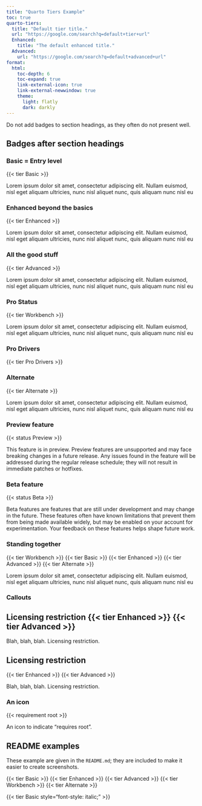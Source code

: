 ```yaml
---
title: "Quarto Tiers Example"
toc: true
quarto-tiers:
  title: "Default tier title."
  url: "https://google.com/search?q=default+tier+url"
  Enhanced:
    title: "The default enhanced title."
  Advanced:
    url: "https://google.com/search?q=default+advanced+url"
format:
  html:
    toc-depth: 6
    toc-expand: true
    link-external-icon: true
    link-external-newwindow: true
    theme:
      light: flatly
      dark: darkly
---
```


Do not add badges to section headings, as they often do not present well.

## Badges after section headings

### Basic = Entry level

{{< tier Basic >}}

Lorem ipsum dolor sit amet, consectetur adipiscing elit. Nullam euismod, nisl
eget aliquam ultricies, nunc nisl aliquet nunc, quis aliquam nunc nisl eu

### Enhanced beyond the basics

{{< tier Enhanced >}}

Lorem ipsum dolor sit amet, consectetur adipiscing elit. Nullam euismod, nisl
eget aliquam ultricies, nunc nisl aliquet nunc, quis aliquam nunc nisl eu

### All the good stuff

{{< tier Advanced >}}

Lorem ipsum dolor sit amet, consectetur adipiscing elit. Nullam euismod, nisl
eget aliquam ultricies, nunc nisl aliquet nunc, quis aliquam nunc nisl eu

### Pro Status

{{< tier Workbench >}}

Lorem ipsum dolor sit amet, consectetur adipiscing elit. Nullam euismod, nisl
eget aliquam ultricies, nunc nisl aliquet nunc, quis aliquam nunc nisl eu

### Pro Drivers

{{< tier Pro Drivers >}}

### Alternate

{{< tier Alternate >}}

Lorem ipsum dolor sit amet, consectetur adipiscing elit. Nullam euismod, nisl
eget aliquam ultricies, nunc nisl aliquet nunc, quis aliquam nunc nisl eu

### Preview feature

{{< status Preview >}}

This feature is in preview. Preview features are unsupported and may face breaking changes in a future release. Any issues found in the feature will be addressed during the regular release schedule; they will not result in immediate patches or hotfixes.

### Beta feature

{{< status Beta >}}

Beta features are features that are still under development and may change in the future. These features often have known limitations that prevent them from being made available widely, but may be enabled on your account for experimentation. Your feedback on these features helps shape future work.

### Standing together

{{< tier Workbench >}} {{< tier Basic >}} {{< tier Enhanced >}} {{< tier Advanced >}} {{< tier Alternate >}}

Lorem ipsum dolor sit amet, consectetur adipiscing elit. Nullam euismod, nisl
eget aliquam ultricies, nunc nisl aliquet nunc, quis aliquam nunc nisl eu

### Callouts

::: {.callout-warning}
## Licensing restriction {{< tier Enhanced >}} {{< tier Advanced >}}

Blah, blah, blah. Licensing restriction.
:::

::: {.callout-warning}
## Licensing restriction

{{< tier Enhanced >}} {{< tier Advanced >}}

Blah, blah, blah. Licensing restriction.
:::

### An icon

{{< requirement root >}}

An icon to indicate "requires root".

## README examples

These example are given in the `README.md`; they are included to make it
easier to create screenshots.

{{< tier Basic >}}
{{< tier Enhanced >}}
{{< tier Advanced >}}
{{< tier Workbench >}}
{{< tier Alternate >}}

{{< tier Basic style="font-style: italic;" >}}

